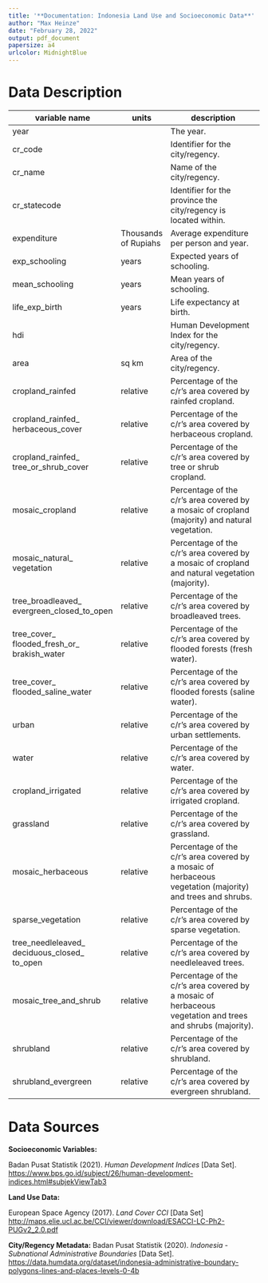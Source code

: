 ```yaml
---
title: '**Documentation: Indonesia Land Use and Socioeconomic Data**'
author: "Max Heinze"
date: "February 28, 2022"
output: pdf_document
papersize: a4
urlcolor: MidnightBlue
---
```


# Data Description

| **variable name**                              | **units**                | **description**                                                                                                |
|--------------------------------------------|----------------------|------------------------------------------------------------------------------------------------------------|
| year                                       |                      | The year.                                                                                                  |
| cr_code                                    |                      | Identifier for the city/regency.                                                                           |
| cr_name                                    |                      | Name of the city/regency.                                                                                  |
| cr_statecode                               |                      | Identifier for the province the city/regency is located within.                                            |
| expenditure                                | Thousands of Rupiahs | Average expenditure per person and year.                                                                   |
| exp_schooling                              | years                | Expected years of schooling.                                                                               |
| mean_schooling                             | years                | Mean years of schooling.                                                                                   |
| life_exp_birth                             | years                | Life expectancy at birth.                                                                                  |
| hdi                                        |                      | Human Development Index for the city/regency.                                                              |
| area                                       | sq km                | Area of the city/regency.                                                                                  |
| cropland_rainfed                           | relative             | Percentage of the c/r's area covered by rainfed cropland.                                                  |
| cropland_rainfed_ herbaceous_cover          | relative             | Percentage of the c/r's area covered by herbaceous cropland.                                               |
| cropland_rainfed_ tree_or_shrub_cover       | relative             | Percentage of the c/r's area covered by tree or shrub cropland.                                            |
| mosaic_cropland                            | relative             | Percentage of the c/r's area covered by a mosaic of cropland (majority) and natural vegetation.            |
| mosaic_natural_ vegetation                  | relative             | Percentage of the c/r's area covered by a mosaic of cropland and natural vegetation (majority).            |
| tree_broadleaved_ evergreen_closed_to_open  | relative             | Percentage of the c/r's area covered by broadleaved trees.                                                 |
| tree_cover_ flooded_fresh_or_ brakish_water  | relative             | Percentage of the c/r's area covered by flooded forests (fresh water).                                     |
| tree_cover_ flooded_saline_water            | relative             | Percentage of the c/r's area covered by flooded forests (saline water).                                    |
| urban                                      | relative             | Percentage of the c/r's area covered by urban settlements.                                                 |
| water                                      | relative             | Percentage of the c/r's area covered by water.                                                             |
| cropland_irrigated                         | relative             | Percentage of the c/r's area covered by irrigated cropland.                                                |
| grassland                                  | relative             | Percentage of the c/r's area covered by grassland.                                                         |
| mosaic_herbaceous                          | relative             | Percentage of the c/r's area covered by a mosaic of herbaceous vegetation (majority) and trees and shrubs. |
| sparse_vegetation                          | relative             | Percentage of the c/r's area covered by sparse vegetation.                                                 |
| tree_needleleaved_ deciduous_closed_ to_open | relative             | Percentage of the c/r's area covered by needleleaved trees.                                                |
| mosaic_tree_and_shrub                      | relative             | Percentage of the c/r's area covered by a mosaic of herbaceous vegetation and trees and shrubs (majority). |
| shrubland                                  | relative             | Percentage of the c/r's area covered by shrubland.                                                         |
| shrubland_evergreen                        | relative             | Percentage of the c/r's area covered by evergreen shrubland.                                               |


# Data Sources

**Socioeconomic Variables:** 

Badan Pusat Statistik (2021). *Human Development Indices* [Data Set]. <https://www.bps.go.id/subject/26/human-development-indices.html#subjekViewTab3>


**Land Use Data:**

European Space Agency (2017). *Land Cover CCI* [Data Set] <http://maps.elie.ucl.ac.be/CCI/viewer/download/ESACCI-LC-Ph2-PUGv2_2.0.pdf>


**City/Regency Metadata:**
Badan Pusat Statistik (2020). *Indonesia - Subnational Administrative Boundaries* [Data Set]. <https://data.humdata.org/dataset/indonesia-administrative-boundary-polygons-lines-and-places-levels-0-4b>


